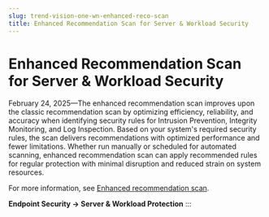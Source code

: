 ```yaml
---
slug: trend-vision-one-wn-enhanced-reco-scan
title: Enhanced Recommendation Scan for Server & Workload Security
---
```

# Enhanced Recommendation Scan for Server & Workload Security

February 24, 2025—The enhanced recommendation scan improves upon the classic recommendation scan by optimizing efficiency, reliability, and accuracy when identifying security rules for Intrusion Prevention, Integrity Monitoring, and Log Inspection. Based on your system's required security rules, the scan delivers recommendations with optimized performance and fewer limitations. Whether run manually or scheduled for automated scanning, enhanced recommendation scan can apply recommended rules for regular protection with minimal disruption and reduced strain on system resources.

For more information, see [Enhanced recommendation scan](enhanced-reco-scan.mdx).

**Endpoint Security → Server & Workload Protection**
:::

